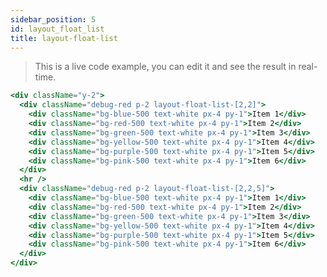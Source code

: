 ```yaml
---
sidebar_position: 5
id: layout_float_list
title: layout-float-list
---
```


> This is a live code example, you can edit it and see the result in real-time.

```jsx live
<div className="y-2">
  <div className="debug-red p-2 layout-float-list-[2,2]">
    <div className="bg-blue-500 text-white px-4 py-1">Item 1</div>
    <div className="bg-red-500 text-white px-4 py-1">Item 2</div>
    <div className="bg-green-500 text-white px-4 py-1">Item 3</div>
    <div className="bg-yellow-500 text-white px-4 py-1">Item 4</div>
    <div className="bg-purple-500 text-white px-4 py-1">Item 5</div>
    <div className="bg-pink-500 text-white px-4 py-1">Item 6</div>
  </div>
  <hr />
  <div className="debug-red p-2 layout-float-list-[2,2,5]">
    <div className="bg-blue-500 text-white px-4 py-1">Item 1</div>
    <div className="bg-red-500 text-white px-4 py-1">Item 2</div>
    <div className="bg-green-500 text-white px-4 py-1">Item 3</div>
    <div className="bg-yellow-500 text-white px-4 py-1">Item 4</div>
    <div className="bg-purple-500 text-white px-4 py-1">Item 5</div>
    <div className="bg-pink-500 text-white px-4 py-1">Item 6</div>
  </div>
</div>
```
